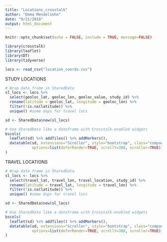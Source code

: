```yaml
---
title: "Locations_crosstalk"
author: "Emma Mendelsohn"
date: "9/21/2018"
output: html_document
---
```


```r
knitr::opts_chunk$set(echo = FALSE, include = TRUE, message=FALSE)

library(crosstalk)
library(leaflet)
library(DT)
library(tidyverse)

locs <- read_csv("location_coords.csv")

```

STUDY LOCATIONS
```r
# Wrap data frame in SharedData
sl_locs <- locs %>%
  select(geoloc_lat, geoloc_lon, geoloc_value, study_id) %>%
  rename(latitude = geoloc_lat, longitude = geoloc_lon) %>%
  filter(!is.na(latitude)) %>%
  unique() #some dups for travel locs

sd <- SharedData$new(sl_locs)

# Use SharedData like a dataframe with Crosstalk-enabled widgets
bscols(
  leaflet(sd) %>% addTiles() %>% addMarkers(),
  datatable(sd, extensions="Scroller", style="bootstrap", class="compact", width="100%",
            options=list(deferRender=TRUE, scrollY=300, scroller=TRUE))
)
```
TRAVEL LOCATIONS
```r
# Wrap data frame in SharedData
sl_locs <- locs %>%
  select(travel_lat, travel_lon, travel_location, study_id) %>%
  rename(latitude = travel_lat, longitude = travel_lon) %>%
  filter(!is.na(latitude)) %>%
  unique() #some dups for travel locs

sd <- SharedData$new(sl_locs)

# Use SharedData like a dataframe with Crosstalk-enabled widgets
bscols(
  leaflet(sd) %>% addTiles() %>% addMarkers(),
  datatable(sd, extensions="Scroller", style="bootstrap", class="compact", width="100%",
            options=list(deferRender=TRUE, scrollY=300, scroller=TRUE))
)

```

